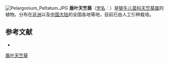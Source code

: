 {{Speciesbox
| name = 盾叶天竺葵
| status = 
| status_system = 
| image = The Botanical Magazine, Plate 20 (Volume 1, 1787).png
| image_width = 200px
| image_caption = 《[[柯蒂斯植物學雜誌|植物學雜誌]]》(1787)<br>''Geranium peltatum''
| genus = Pelargonium
| species = peltatum
| authority = ([[卡爾·林奈|L.]]) L'Hér. ex Aiton
}}

[[File:Pelargonium_Peltatum.JPG|thumb]]
'''盾叶天竺葵'''（[[学名|学名]]：{{lang|la|''Pelargonium peltatum''}}）是[[牻牛儿苗科|牻牛儿苗科]][[天竺葵属|天竺葵属]]的植物。分布在[[非洲|非洲]]以及[[中国大陆|中国大陆]]的全国各地等地，目前已由人工引种栽培。

== 参考文献 ==
<div class="references-small">
* {{cite web| url =http://www.bioinfo.cn/db05/KmzwSpecies.php?action=view&id=9736| title =盾叶天竺葵| work =《中国高等植物数据库全库》| publisher =中国科学院微生物研究所| author =昆明植物研究所| accessdate =2009-02-24| deadurl =yes| archiveurl =https://web.archive.org/web/20160305030223/http://www.bioinfo.cn/db05/KmzwSpecies.php?action=view&id=9736| archivedate =2016-03-05}}
</div>
{{Taxonbar|from=Q160925}}

[[Category:天竺葵属|盾叶天竺葵]]


{{植物小作品}}